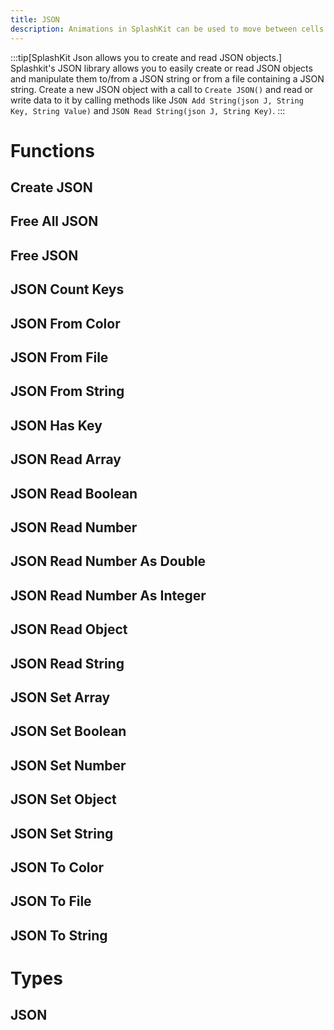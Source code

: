 ```yaml
---
title: JSON
description: Animations in SplashKit can be used to move between cells in bitmaps and sprites. Each animation generates a number sequence that can then be used when drawing bitmaps.
---
```

:::tip[SplashKit Json allows you to create and read JSON objects.]
Splashkit's JSON library allows you to easily create or read JSON objects and manipulate them to/from a JSON string or from a file containing a JSON string. Create a new JSON object with a call to `Create JSON()` and read or write data to it by calling methods like J`SON Add String(json J, String Key, String Value)` and `JSON Read String(json J, String Key)`.
:::



# Functions
## Create JSON
## Free All JSON
## Free JSON
## JSON Count Keys
## JSON From Color
## JSON From File
## JSON From String
## JSON Has Key
## JSON Read Array
## JSON Read Boolean
## JSON Read Number
## JSON Read Number As Double
## JSON Read Number As Integer
## JSON Read Object
## JSON Read String
## JSON Set Array
## JSON Set Boolean
## JSON Set Number
## JSON Set Object
## JSON Set String
## JSON To Color
## JSON To File
## JSON To String

# Types
## JSON

